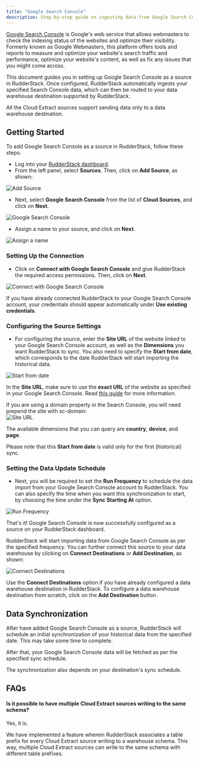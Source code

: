 ```yaml
---
title: "Google Search Console"
description: Step-by-step guide on ingesting data from Google Search Console into RudderStack.
---
```


[Google Search Console](https://search.google.com/search-console/about) is Google's web service that allows webmasters to check the indexing status of the websites and optimize their visibility. Formerly known as Google Webmasters, this platform offers tools and reports to measure and optimize your website's search traffic and performance, optimize your website's content, as well as fix any issues that you might come across.

This document guides you in setting up Google Search Console as a source in RudderStack. Once configured, RudderStack automatically ingests your specified Search Console data, which can then be routed to your data warehouse destination supported by RudderStack.

<div class="warningBlock">
All the Cloud Extract sources support sending data only to a <Link to="/destinations/warehouse-destinations/">data warehouse destination</Link>.
</div>

## Getting Started

To add Google Search Console as a source in RudderStack, follow these steps:

- Log into your [RudderStack dashboard](https://app.rudderlabs.com/signup?type=freetrial).
- From the left panel, select **Sources**. Then, click on **Add Source**, as shown:

<!--<img src="../../assets/1 (4) (3) (3) (3) (3) (3) (3) (3) (3) (3) (3) (3) (3) (3) (3) (3) (2).png" />-->

<img
  src="../../assets/1 (4) (3) (3) (3) (3) (3) (3) (3) (3) (3) (3) (3) (3) (3) (3) (3) (2).png"
  alt="Add Source"
/>

- Next, select **Google Search Console** from the list of **Cloud Sources**, and click on **Next**.

<!--<img src="../../assets/screen-shot-2020-12-18-at-10.43.57-am.png" />-->

<img
  src="../../assets/screen-shot-2020-12-18-at-10.43.57-am.png"
  alt="Google Search Console"
/>

- Assign a name to your source, and click on **Next**.

<!--<img src="../../assets/screen-shot-2020-12-18-at-10.44.25-am.png" />-->

<img
  src="../../assets/screen-shot-2020-12-18-at-10.44.25-am.png"
  alt="Assign a name"
/>

### Setting Up the Connection

- Click on **Connect with Google Search Console** and give RudderStack the required access permissions. Then, click on **Next**.

<!--<img src="../../assets/screen-shot-2020-12-18-at-10.44.41-am.png" />-->

<img
  src="../../assets/screen-shot-2020-12-18-at-10.44.41-am.png"
  alt="Connect with Google Search Console"
/>

<div class="infoBlock">

If you have already connected RudderStack to your Google Search Console account, your credentials should appear automatically under **Use existing credentials**.

</div>

### Configuring the Source Settings

- For configuring the source, enter the **Site URL** of the website linked to your Google Search Console account, as well as the **Dimensions** you want RudderStack to sync. You also need to specify the **Start from date**, which corresponds to the date RudderStack will start importing the historical data.

<!--<img src="../../assets/screen-shot-2020-12-18-at-10.59.43-am.png" />-->

<img
  src="../../assets/screen-shot-2020-12-18-at-10.59.43-am.png"
  alt="Start from date"
/>

In the **Site URL**, make sure to use the **exact URL** of the website as specified in your Google Search Console. Read [this guide](https://support.google.com/webmasters/answer/34592?hl=en) for more information.

<div class="infoBlock">
If you are using a domain property in the Search Console, you will need prepend the site with sc-domain:
</div>

<!-- <img src="../../assets/image (13) (1).png" />-->

<img src="../../assets/image (13) (1).png" alt="Site URL" />

<div class="successBlock">

  The available dimensions that you can query are **country**,
  **device**, and **page**.
</div>

<div class="infoBlock">

Please note that this **Start from date** is valid only for the first (historical) sync.

</div>

### Setting the Data Update Schedule

- Next, you will be required to set the **Run Frequency** to schedule the data import from your Google Search Console account to RudderStack. You can also specify the time when you want this synchronization to start, by choosing the time under the **Sync Starting At** option.

<!--<img src="../../assets/screen-shot-2020-12-18-at-11.00.31-am.png" />-->

<img
  src="../../assets/screen-shot-2020-12-18-at-11.00.31-am.png"
  alt="Run Frequency"
/>

That's it! Google Search Console is now successfully configured as a source on your RudderStack dashboard.

RudderStack will start importing data from Google Search Console as per the specified frequency. You can further connect this source to your data warehouse by clicking on **Connect Destinations** or **Add Destination**, as shown:

<!--<img src="../../assets/screen-shot-2020-12-18-at-11.01.14-am (1).png" />-->

<img
  src="../../assets/screen-shot-2020-12-18-at-11.01.14-am (1).png"
  alt="Connect Destinations"
/>

<div class="successBlock">

  Use the **Connect Destinations** option if you have already
  configured a data warehouse destination in RudderStack. To configure a data
  warehouse destination from scratch, click on the **Add Destination** button.
</div>

## Data Synchronization

After have added Google Search Console as a source, RudderStack will schedule an initial synchronization of your historical data from the specified date. This may take some time to complete.

After that, your Google Search Console data will be fetched as per the specified sync schedule.

<div class="infoBlock">

The synchronization also depends on your destination's sync schedule.

</div>

## FAQs

#### Is it possible to have multiple Cloud Extract sources writing to the same schema?

Yes, it is.

We have implemented a feature wherein RudderStack associates a table prefix for every Cloud Extract source writing to a warehouse schema. This way, multiple Cloud Extract sources can write to the same schema with different table prefixes.


